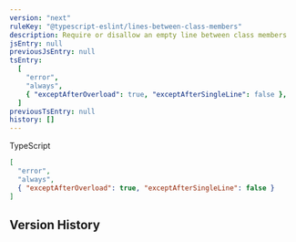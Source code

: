 ```yaml
---
version: "next"
ruleKey: "@typescript-eslint/lines-between-class-members"
description: Require or disallow an empty line between class members
jsEntry: null
previousJsEntry: null
tsEntry:
  [
    "error",
    "always",
    { "exceptAfterOverload": true, "exceptAfterSingleLine": false },
  ]
previousTsEntry: null
history: []
---
```


<Tabs defaultValue="ts">

<TabsList>
  <TabsTrigger value="ts">
    <div className="flex gap-2 items-center">
      <RuleLevelIcon ts level="error" />
      <p>TypeScript</p>
    </div>
  </TabsTrigger>
</TabsList>

<TabsContent value="ts">

```json
[
  "error",
  "always",
  { "exceptAfterOverload": true, "exceptAfterSingleLine": false }
]
```

</TabsContent>

</Tabs>

## Version History

<RuleHistory ruleKey="@typescript-eslint/lines-between-class-members" />
